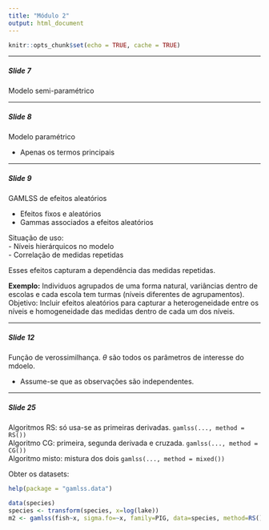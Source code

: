 ```yaml
---
title: "Módulo 2"
output: html_document
---
```


```r
knitr::opts_chunk$set(echo = TRUE, cache = TRUE)
```

***
##### Slide 7
Modelo semi-paramétrico


***
##### Slide 8
Modelo paramétrico

- Apenas os termos principais

***
##### Slide 9
GAMLSS de efeitos aleatórios

- Efeitos fixos e aleatórios  
- Gammas associados a efeitos aleatórios  

Situação de uso:   
- Níveis hierárquicos no modelo  
- Correlação de medidas repetidas

Esses efeitos capturam a dependência das medidas repetidas.

**Exemplo:** Individuos agrupados de uma forma natural, variâncias dentro de escolas e cada escola tem turmas (níveis diferentes de agrupamentos). Objetivo: Incluir efeitos aleatórios para capturar a heterogeneidade entre os níveis e homogeneidade das medidas dentro de cada um dos níveis.

***
##### Slide 12

Função de verossimilhança. $\theta$ são todos os parâmetros de interesse do mdoelo. 

- Assume-se que as observações são independentes.

***
##### Slide 25

Algoritmos RS: só usa-se as primeiras derivadas. `gamlss(..., method = RS())`  
Algoritmo CG: primeira, segunda derivada e cruzada.
`gamlss(..., method = CG())`  
Algoritmo misto: mistura dos dois
`gamlss(..., method = mixed())`  

Obter os datasets:
```r
help(package = "gamlss.data")
```

```r
data(species)
species <- transform(species, x=log(lake))
m2 <- gamlss(fish~x, sigma.fo=~x, family=PIG, data=species, method=RS())
```


